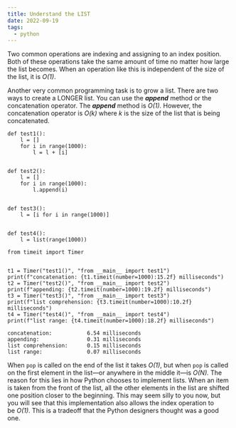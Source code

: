 ```yaml
---
title: Understand the LIST
date: 2022-09-19
tags:
  - python
---
```

Two common operations are indexing and assigning to an index position. Both of these operations take the same amount of time no matter how large the list becomes. When an operation like this is independent of the size of the list, it is *O(1)*.

Another very common programming task is to grow a list. There are two ways to create a LONGER list. You can use the ***append*** method or the concatenation operator. The ***append*** method is *O(1).* However, the concatenation operator is *O(k)* where *k* is the size of the list that is being concatenated.

```
def test1():
    l = []
    for i in range(1000):
        l = l + [i]


def test2():
    l = []
    for i in range(1000):
        l.append(i)


def test3():
    l = [i for i in range(1000)]


def test4():
    l = list(range(1000))
```

```
from timeit import Timer


t1 = Timer("test1()", "from __main__ import test1")
print(f"concatenation: {t1.timeit(number=1000):15.2f} milliseconds")
t2 = Timer("test2()", "from __main__ import test2")
print(f"appending: {t2.timeit(number=1000):19.2f} milliseconds")
t3 = Timer("test3()", "from __main__ import test3")
print(f"list comprehension: {t3.timeit(number=1000):10.2f} milliseconds")
t4 = Timer("test4()", "from __main__ import test4")
print(f"list range: {t4.timeit(number=1000):18.2f} milliseconds")

concatenation:           6.54 milliseconds
appending:               0.31 milliseconds
list comprehension:      0.15 milliseconds
list range:              0.07 milliseconds
```

When `pop` is called on the end of the list it takes *O(1)*, but when `pop` is called on the first element in the list—or anywhere in the middle it—is *O(N).* The reason for this lies in how Python chooses to implement lists. When an item is taken from the front of the list, all the other elements in the list are shifted one position closer to the beginning. This may seem silly to you now, but you will see that this implementation also allows the index operation to be *O(1)*. This is a tradeoff that the Python designers thought was a good one.
